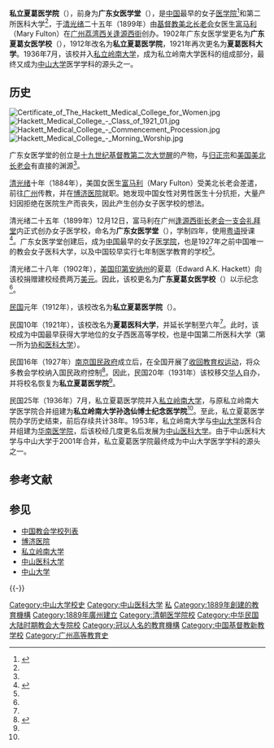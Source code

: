 {{Infobox university
| Name = 私立夏葛医学院
| former_names = 广东女医学堂、广东夏葛女医学校、夏葛医科大学
| EnglishName = The Hackett Medical College
| SealImage = 
| SealInfo = 
| image =Hackett Medical College - Commencement Procession.jpg
| Motto = 
| Established = {{QING-1889}}[[光绪|光绪]]25年（1899年）
| closed = {{ROC-1928}}25年（1936年）
| Anniversary = 
| Type = 医学院校
| Affiliations = 
| President = 
| secretary = 
| Location = 今[[广东省|广东省]][[广州市|广州市]][[荔湾区|荔湾区]]
| AreaTotal = 
| Department = 
| Faculty = 
| Professor = 
| Associate Professor = 
| Assistant Professor = 
| Lecturer = 
| Student = 
| Undergraduate = 
| Postgraduate = 
| master = 
| phd = 
| Colors = 
| Nickname = 
| Mascot = 
| Data = 
| Website =
}}

'''私立夏葛医学院'''（{{lang|en|The Hackett Medical College}}），前身为'''广东女医学堂'''（{{lang|en|The Canton Woman Medical College}}），是[[中国|中国]]最早的女子[[医学院|医学院]]<ref name=":1">{{cite web|title=柔济百廿（1）史海泛舟—夏葛医学院：中国近代第一所女子医学院|url=http://pc.nfapp.southcn.com/3902/1991551.html |access-date=2020-11-20|website=南方网 }}</ref>和第二所医科大学<ref name=":1" />，于[[清|清]][[光绪|光绪]]二十五年（1899年）由[[基督教|基督教]][[美北长老会|美北长老会]]女医生[[富马利|富马利]]（Mary Fulton）在[[广州|广州]][[荔湾|荔湾]][[西关|西关]][[逢源路_(廣州)|逢源西街]]创办。1902年广东女医学堂更名为'''广东夏葛女医学校'''（{{lang|en|The Hackett Medical College for Women}}），1912年改名为'''私立夏葛医学院'''，1921年再次更名为'''夏葛医科大学'''。1936年7月，该校并入[[私立岭南大学|私立岭南大学]]，成为私立岭南大学医科的组成部分，最终又成为[[中山大学|中山大学]]医学学科的源头之一。

== 历史 ==
[[File:Certificate_of_The_Hackett_Medical_College_for_Women.jpg|thumb]]
[[File:Hackett_Medical_College_-_Class_of_1921_01.jpg|thumb]]
[[File:Hackett_Medical_College_-_Commencement_Procession.jpg|thumb]]
[[File:Hackett_Medical_College_-_Morning_Worship.jpg|thumb]]

{{main|在华医疗宣教}}
广东女医学堂的创立是[[十九世纪|十九世纪]][[基督教|基督教]][[第二次大觉醒|第二次大觉醒]]的产物，与[[归正宗|归正宗]]和[[美国|美国]][[美北长老会|美北长老会]]有直接的渊源<ref name=":1" />。

[[清|清]][[光绪|光绪]]十年（1884年），美国女医生[[富马利|富马利]]（Mary Fulton）受美北长老会差遣，前往[[广州|广州]]传教，并在[[博济医院|博济医院]]就职。她发现中国女性对男性医生十分抗拒，大量产妇因拒绝在医院生产而丧失，因此产生创办女子医学校的想法。

清光绪二十五年（1899年）12月12日，富马利在广州[[逢源路_(廣州)|逢源西街]][[逢源堂|长老会一支会礼拜堂]]内正式创办女子医学校，命名为'''广东女医学堂'''（{{lang|en|The Canton Woman Medical College}}），学制四年，使用[[粤语|粤语]]授课<ref name=":2">{{Cite journal |author= 吴枢 |author2= 张慧湘 |url= http://lib.lnc.edu.cn/data/教职工论文/362.近代广东的西医传播和西医教育.pdf |title= 近代广东的西医传播和西医教育 |journal= 广州医学院学报 |year= 1996 |volume= 24 |issue= 6 |pages= 6-10 |access-date= 2022-01-10 |archive-date= 2022-01-10 |archive-url= https://web.archive.org/web/20220110071607/http://lib.lnc.edu.cn/data/%E6%95%99%E8%81%8C%E5%B7%A5%E8%AE%BA%E6%96%87/362.%E8%BF%91%E4%BB%A3%E5%B9%BF%E4%B8%9C%E7%9A%84%E8%A5%BF%E5%8C%BB%E4%BC%A0%E6%92%AD%E5%92%8C%E8%A5%BF%E5%8C%BB%E6%95%99%E8%82%B2.pdf |dead-url= no }}</ref>。广东女医学堂创建后，成为[[中国|中国]]最早的女子[[医学院|医学院]]，也是1927年之前中国唯一的教会女子医科大学，以及中国较早实行七年制医学教育的学校<ref name=":2" />。

清光绪二十八年（1902年），[[美国|美国]][[印第安纳州|印第安纳州]]的夏葛（Edward A.K. Hackett）向该校捐赠建校经费两万[[美元|美元]]。因此，该校更名为'''广东夏葛女医学校'''（{{lang|en|The Hackett Medical College for Women}}）以示纪念<ref name=":2" />。

[[民国纪年|民国]]元年（1912年），该校改名为'''私立夏葛医学院'''（{{lang|en|The Hackett Medical College}}）。

民国10年（1921年），该校改名为'''夏葛医科大学'''，并延长学制至六年<ref name=":2" />。此时，该校成为中国最早获得大学地位的女子西医高等学校，也是中国第二所医科大学（第一所为[[协和医科大学|协和医科大学]]）。

民国16年（1927年）[[南京国民政府|南京国民政府]]成立后，在全国开展了[[非基督教运动|收回教育权运动]]，将众多教会学校纳入国民政府控制<ref>{{Cite journal |author= 叶丹丹 |url= https://wenku.baidu.com/view/79f6823bff4733687e21af45b307e87100f6f80f |title= 岭南大学孙逸仙博士医学院论述 |journal= 唐山师范学院学报 |year= 2018 |volume= 40 |issue= 2 |pages= 88-95 |access-date= 2020-11-21 |archive-date= 2022-01-10 |archive-url= https://web.archive.org/web/20220110071612/https://wenku.baidu.com/view/79f6823bff4733687e21af45b307e87100f6f80f |dead-url= no }}</ref>。因此，民国20年（1931年）该校移交[[华人|华人]]自办，并将校名恢复为'''私立夏葛医学院'''<ref name=":2" />。

民国25年（1936年）7月，私立夏葛医学院并入[[私立岭南大学|私立岭南大学]]，与原私立岭南大学医学院合并组建为'''私立岭南大学孙逸仙博士纪念医学院'''<ref name=":2" />。至此，私立夏葛医学院办学历史结束，前后存续共计38年。1953年，私立岭南大学与[[中山大学|中山大学]]医科合并组建为[[华南医学院|华南医学院]]，后该校经几度更名后发展为[[中山医科大学|中山医科大学]]。由于中山医科大学与中山大学于2001年合并，私立夏葛医学院最终成为中山大学医学学科的源头之一。

== 参考文献 ==
{{Reflist}}

== 参见 ==
{{Portal|女性主义|基督教|医学|大学|广州|中华民国}}
* [[中国教会学校列表|中国教会学校列表]]
* [[博济医院|博济医院]]
* [[私立岭南大学|私立岭南大学]]
* [[中山医科大学|中山医科大学]]
* [[中山大学|中山大学]]

{{-}}
{{中山大学}}
{{中国教会大学}}

[[Category:中山大学校史|Category:中山大学校史]]
[[Category:中山医科大学|Category:中山医科大学]]
[[Category:嶺南大學_(廣州)|私]]
[[Category:1889年創建的教育機構|Category:1889年創建的教育機構]]
[[Category:1889年廣州建立|Category:1889年廣州建立]]
[[Category:清朝医学院校|Category:清朝医学院校]]
[[Category:中华民国大陆时期教会大专院校|Category:中华民国大陆时期教会大专院校]]
[[Category:冠以人名的教育機構|Category:冠以人名的教育機構]]
[[Category:中国基督教新教学校|Category:中国基督教新教学校]]
[[Category:广州高等教育史|Category:广州高等教育史]]